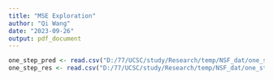 ```yaml
---
title: "MSE Exploration"
author: "Qi Wang"
date: "2023-09-26"
output: pdf_document
---
```


```r
one_step_pred <- read.csv("D:/77/UCSC/study/Research/temp/NSF_dat/one_step_ahead_pred.csv", header = TRUE)[,-1]
one_step_res <- read.csv("D:/77/UCSC/study/Research/temp/NSF_dat/one_step_ahead_res.csv", header = TRUE)[,-1]
```

